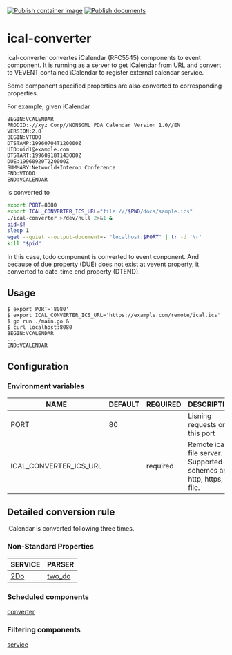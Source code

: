 [![Publish container image](https://github.com/gidoichi/ical-converter/actions/workflows/publish-container-image.yml/badge.svg)](https://github.com/gidoichi/ical-converter/actions/workflows/publish-container-image.yml)
[![Publish documents](https://github.com/gidoichi/ical-converter/actions/workflows/publish-docs.yml/badge.svg)](https://github.com/gidoichi/ical-converter/actions/workflows/publish-docs.yml)

# ical-converter

ical-converter convertes iCalendar (RFC5545) components to event component. It is running as a server to get iCalendar from URL and convert to VEVENT contained iCalendar to register external calendar service.

Some component specified properties are also converted to corresponding properties.

For example, given iCalendar
```
BEGIN:VCALENDAR
PRODID:-//xyz Corp//NONSGML PDA Calendar Version 1.0//EN
VERSION:2.0
BEGIN:VTODO
DTSTAMP:19960704T120000Z
UID:uid1@example.com
DTSTART:19960918T143000Z
DUE:19960920T220000Z
SUMMARY:Networld+Interop Conference
END:VTODO
END:VCALENDAR
```

is converted to
```sh
export PORT=8080
export ICAL_CONVERTER_ICS_URL="file:///$PWD/docs/sample.ics"
./ical-converter >/dev/null 2>&1 &
pid=$!
sleep 1
wget --quiet --output-document=- "localhost:$PORT" | tr -d '\r'
kill "$pid"
```

In this case, todo component is converted to event conponent. And because of due property (DUE) does not exist at vevent property, it converted to date-time end property (DTEND).

## Usage

```console
$ export PORT='8080'
$ export ICAL_CONVERTER_ICS_URL='https://example.com/remote/ical.ics'
$ go run ./main.go &
$ curl localhost:8080
BEGIN:VCALENDAR
...
END:VCALENDAR
```

## Configuration
### Environment variables
| NAME                   | DEFAULT | REQUIRED | DESCRIPTION                                                       |
|------------------------|---------|----------|-------------------------------------------------------------------|
| PORT                   | 80      |          | Lisning requests on this port                                     |
| ICAL_CONVERTER_ICS_URL |         | required | Remote ical file server. Supported schemes are http, https, file. |

## Detailed conversion rule
iCalendar is converted following three times.

### Non-Standard Properties
| SERVICE    | PARSER           |
|------------|------------------|
| [2Do][2Do] | [two_do][two_do] |

[2Do]: https://www.2doapp.com/
[two_do]: /infrastructure/two_do

### Scheduled components
[converter](/usecase/converter.go)

### Filtering components
[service](/application/service.go)
